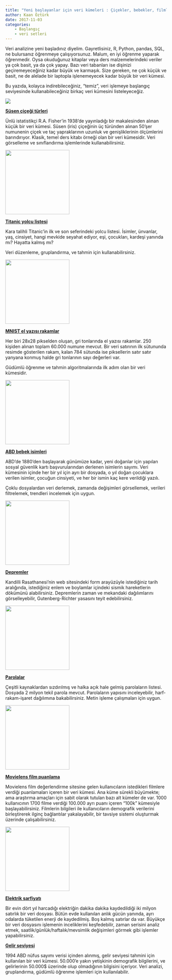```yaml
---
title: "Yeni başlayanlar için veri kümeleri : Çiçekler, bebekler, filmler"
author: Kaan Öztürk
date: 2017-11-03
categories:
    - Başlangıç
    - veri setleri
---
```


Veri analizine yeni başladınız diyelim. Gayretlisiniz, R, Python, pandas, SQL, ne bulursanız öğrenmeye çalışıyorsunuz. Malum, en iyi öğrenme yaparak öğrenmedir. Oysa okuduğunuz kitaplar veya ders malzemelerindeki veriler ya çok basit, ya da çok yapay. Bazı veri tabanları ise dişinizi geçiremeyeceğiniz kadar büyük ve karmaşık. Size gereken, ne çok küçük ve basit, ne de alelade bir laptopla işlenemeyecek kadar büyük bir veri kümesi.

Bu yazıda, kolayca indirebileceğiniz, "temiz", veri işlemeye başlangıç seviyesinde kullanabileceğiniz birkaç veri kümesini listeleyeceğiz.

![](220px-iris_versicolor_3.jpg)

<strong><a href="http://archive.ics.uci.edu/ml/datasets/Iris">Süsen çiçeği türleri</a>
</strong>

Ünlü istatistikçi R.A. Fisher'in 1938'de yayınladığı bir makalesinden alınan küçük bir veri kümesi. Süsen (iris) çiçeğinin üç türünden alınan 50'şer numunenin çiçek ve taç yapraklarının uzunluk ve genişliklerinin ölçümlerini barındırıyor. Klasik, temel ders kitabı örneği olan bir veri kümesidir. Veri görselleme ve sınıflandırma işlemlerinde kullanabilirsiniz.

![](titanic.jpg){height=200}

<a href="https://www.kaggle.com/c/titanic/data"><strong>Titanic yolcu listesi</strong></a>

Kara talihli Titanic'in ilk ve son seferindeki yolcu listesi. İsimler, ünvanlar, yaş, cinsiyet, hangi mevkide seyahat ediyor, eşi, çocukları, kardeşi yanında mı? Hayatta kalmış mı?

Veri düzenleme, gruplandırma, ve tahmin için kullanabilirsiniz.

![](mnist.jpg){height=200}

<a href="http://mldata.org/repository/data/viewslug/mnist-original/"><strong>MNIST el yazısı rakamlar</strong></a>

Her biri 28x28 pikselden oluşan, gri tonlarında el yazısı rakamlar. 250 kişiden alınan toplam 60.000 numune mevcut. Bir veri satırının ilk sütununda resimde gösterilen rakam, kalan 784 sütunda ise piksellerin satır satır yanyana konmuş halde gri tonlarının sayı değerleri var.

Güdümlü öğrenme ve tahmin algoritmalarında ilk adım olan bir veri kümesidir.

![](baby.jpg){height=200}

<a href="https://catalog.data.gov/dataset/baby-names-from-social-security-card-applications-national-level-data"><strong>ABD bebek isimleri</strong></a>

ABD'de 1880'den başlayarak günümüze kadar, yeni doğanlar için yapılan sosyal güvenlik kartı başvurularından derlenen isimlerin sayımı. Veri kümesinin içinde her bir yıl için ayrı bir dosyada, o yıl doğan çocuklara verilen isimler, çocuğun cinsiyeti, ve her bir ismin kaç kere verildiği yazılı.

Çoklu dosyalardan veri derlemek, zamanda değişimleri görsellemek, verileri filtrelemek, trendleri incelemek için uygun.

![](depremharita.png){height=200}

<a href="http://www.koeri.boun.edu.tr/sismo/zeqdb/"><strong>Depremler</strong></a>

Kandilli Rasathanesi'nin web sitesindeki form arayüzüyle istediğiniz tarih aralığında, istediğiniz enlem ve boylamlar içindeki sismik hareketlerin dökümünü alabilirsiniz. Depremlerin zaman ve mekandaki dağılımlarını görselleyebilir, Gutenberg-Richter yasasını teyit edebilirsiniz.

![](password.jpg){height=200}

<a href="https://www.datasciencecentral.com/forum/topics/password-dataset-for-you-to-test-your-data-science-skills"><strong>Parolalar</strong></a>

Çeşitli kaynaklardan sızdırılmış ve halka açık hale gelmiş parolaların listesi. Dosyada 2 milyon tekil parola mevcut. Parolaların yapısını inceleyebilir, harf-rakam-işaret dağılımına bakabilirsiniz. Metin işleme çalışmaları için uygun.

![](klaket.png){height=200}

<a href="https://grouplens.org/datasets/movielens/"><strong>Movielens film puanlama</strong></a>

Movielens film değerlendirme sitesine gelen kullanıcıların istedikleri filmlere verdiği puanlamaları içeren bir veri kümesi. Ana küme sürekli büyümekte; ama araştırma amaçları için sabit olarak tutulan bazı alt kümeler de var. 1000 kullanıcının 1700 filme verdiği 100.000 ayrı puanı içeren "100k" kümesiyle başlayabilirsiniz. Filmlerin bilgileri ile kullanıcıların demografik verilerini birleştirerek ilginç bağlantılar yakalayabilir, bir tavsiye sistemi oluşturmak üzerinde çalışabilirsiniz.

![](electricity_meter_closeup.jpg){height=200}

<a href="https://archive.ics.uci.edu/ml/datasets/individual+household+electric+power+consumption"><strong>Elektrik sarfiyatı</strong></a>

Bir evin dört yıl harcadığı elektriğin dakika dakika kaydedildiği iki milyon satırlık bir veri dosyası. Bütün evde kullanılan anlık gücün yanında, ayrı odalarda tüketilen enerji de kaydedilmiş. Boş kalmış satırlar da var. Büyükçe bir veri dosyasını işlemenin inceliklerini keşfedebilir, zaman serisini analiz etmek, saatlik/günlük/haftalık/mevsimlik değişimleri görmek gibi işlemler yapabilirsiniz.

<strong><a href="http://archive.ics.uci.edu/ml/datasets/Adult">Gelir seviyesi</a></strong>

1994 ABD nüfus sayımı verisi içinden alınmış, gelir seviyesi tahmini için kullanılan bir veri kümesi. 50.000'e yakın yetişkinin demografik bilgilerini, ve gelirlerinin 50.000$ üzerinde olup olmadığının bilgisini içeriyor. Veri analizi, gruplandırma, güdümlü öğrenme işlemleri için kullanılabilir.